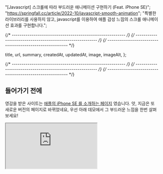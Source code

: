 
  "[Javascript] 스크롤에 따라 부드러운 애니메이션 구현하기 (Feat. iPhone SE)";
  "https://springfall.cc/article/2022-10/javascript-smooth-animation";
  "특별한 라이브러리를 사용하지 않고, javascript를 이용하여 애플 감성 느낌의 스크롤 애니메이션 효과를 구현합니다.";

{/* ---------------------------------------------------------- */}
{/* ---------------------------------------------------------- */}
{/* ---------------------------------------------------------- */}

  title,
  url,
  summary,
  createdAt,
  updatedAt,
  image,
  imageAlt,
};


<ArticleJsonLd
  useAppDir
  url={url}
  title={title}
  images={[image.src]}
  authorName={authorList}
  datePublished={createdAt}
  dateModified={updatedAt}
  publisherName={authorName}
  description={summary}
  isAccessibleForFree
/>

<ArticleHeader title={title} updatedAt={updatedAt} />

{/* ---------------------------------------------------------- */}
{/* ---------------------------------------------------------- */}
{/* ---------------------------------------------------------- */}

## 들어가기 전에

영감을 받은 사이트는 [애플의 iPhone SE 를 소개하는 페이지](https://www.apple.com/kr/iphone-se/) 였습니다. 앗, 지금은 또 새로운 버전의 페이지로 바뀌었네요, 우선 아래 데모에서 그 부드러운 느낌을 한번 살펴보세요!

<IFrame
  src="https://javascript-smooth-animation.vercel.app/"
  style={{ width: "90%", height: "400px" }}
/>

이 글을 쓰게 된 계기는, 이렇게 정확한 스크롤 위치에 따른 부드러운 애니메이션을 구현하는 라이브러리는 찾기가 힘들었지요.

스크롤 애니메이션과 관련된 것들은 [스크롤 하면서 콘텐츠가 화면상에 나타날 때 부드럽게 서서히 나타나도록 하는 애니메이션(AOS)](https://michalsnik.github.io/aos/) 이 주를 이루었지만 그게 원하는 것은 아니었지요. 그래서 직접 만들기로 했습니다.

소스는 https://github.com/echoja/javascript-smooth-animation 에서 확인하실 수 있으니 참고 부탁드립니다~!

## 기본 컨셉

우선 생각들을 좀 정리해봅시다.

애니메이션이 잘 동작한다는 건, 다른 말로 우리가 적절한 시점에 요소를 적절하게 변화시킨다는 뜻입니다. 여기서 시점이란, 스크롤 위치가 바뀔 때마다 애니메이션이 진행되어야 하므로 브라우저의 **scroll 이벤트**를 활용합니다. 그리고 적절한 변화란, **스타일**을 의미합니다. 그래서 DOM 객체로서 요소에 접근하여 스타일을 직접 계산하여 적용해야 합니다.

scroll 이벤트와 관련해서 한가지 더 생각해봐야 할 점은, 이 이벤트는 짧은 시간에 아주 많이 발생되는 이벤트이므로, 성능 이슈가 발생할 가능성이 높습니다.

애니메이션 요소들은 현재 배치된 상대적인 위치가 아니라 **절대적으로 정해진 위치, 즉 스크롤 높이에 따라서** 애니메이션이 시작되고 진행되고 멈춰야 합니다. 왜냐하면 애니메이션 요소 간 서로 독립적이기 때문입니다.

특정 요소가 화면 상에 나타나는지의 여부는 전혀 중요하지 않았으므로 [Intersection Observer API](https://developer.mozilla.org/ko/docs/Web/API/Intersection_Observer_API) 와 같은 기술은 전혀 고려사항이 아니었습니다. 앞서 이야기한 AOS 같은 라이브러리도 고려 대상이 아니었죠.

애니메이션 요소들을 절대 위치값으로 위치를 지정한다는 말은, 일반적으로 DOM 구조를 쌓아나가는 것과는 개념이 전혀 다르다는 걸 의미합니다. 즉 앞쪽에서 애니메이션의 길이를 추가한다면, 그 뒤에 위치하는 모든 애니메이션의 길이 또한 그만큼 더해줘야 하는, 상당히 번거로운 상황이 생길 수 있습니다. 코드 설계를 잘 해서 어떻게든 잘 해결해나갈 수 있으면 좋겠지만, 이번 글에서는 그런 큰 시도를 하지 않았습니다.

마지막으로, 사실상 제일 중요한 것은, **애니메이션이 부드럽게 보여야 했습니다.** 사실 이를 위해 직접 코드를 짜겠다 발벗고 나선 거니까요.

정리하면, 다음과 같습니다.

- scroll 이벤트에서 스타일을 적절하게 적용함으로써 애니메이션을 구현합니다.
- 애니메이션 요소들의 위치는 절대값으로 설정합니다.
- 애니메이션을 부드럽게 보이기 위한 장치를 도입합니다.

## 부드러운 애니메이션의 설계

어떤 요소가 나타나거나 없어질 때에는 빠르게 움직이다가 애니메이션의 중간 단계에서는 천천히 움직이는 등의 속도 조절이 필요합니다. 그런데 속도 조절이란 건 정확히 어떤 걸 의미하는 걸까요?

스크롤을 내리는 동안 특정 엘리먼트의 애니메이션이 동작한다고 가정합시다. 그렇다면 스크롤 높이에 따라 진행률이 계산될 것입니다. 예를 들어, 애니메이션이 `scrollY`(최상단으로부터 거리)가 **1,000 ~ 2,000 동안 애니메이션을 진행**한다고 가정하고, 우리의 스크롤이 1,600이라면 애니메이션의 진행률은 60%일 것입니다.

그 진행률에 우리의 애니메이션을 그대로 적용한다면, 애니메이션은 딱딱해보일 것입니다. 진행률이 얼마이든 상관없이, 스크롤을 조금 내리면 애니메이션이 조금 진행하고, 많이 내리면 애니메이션이 많이 진행될 것입니다. 즉 변화하는 속도는 항상 일정하다(linear)는 겁니다! 하지만 우리는 애니메이션이 좀 부드러워지길 바라지요.

그렇게 할 수 있도록 하는 장치는 바로 Easing Function 입니다. 이는 진행률 자체를 변형시킵니다. 왜요? 부드럽게 보이기 위해서요! 우선 아래 표를 한번 봅시다. 예제에서 실제로 적용된 `bezierEasing(0, 0.7, 1, 0.3);` 함수가 0(0%) ~ 1(100%) 사이에서 그 결과값이 어떻게 변하는지에 관한 표와 그림입니다.

| 스크롤 높이 | 진행률 | 변형된 진행률 |
| ----------- | ------ | ------------- |
| 1,000       | 0%     | 0%            |
| 1,100       | 10%    | 30.1%         |
| 1,200       | 20%    | 38.3%         |
| 1,300       | 30%    | 43.3%         |
| 1,400       | 40%    | 47.0%         |
| 1,500       | 50%    | 50.0%         |
| 1,600       | 60%    | 53.0%         |
| 1,700       | 70%    | 56.7%         |
| 1,800       | 80%    | 61.7%         |
| 1,900       | 90%    | 70.0%         |
| 2,000       | 100%   | 100%          |

<ArticleImage
  img={i1}
  alt="linear 애니메이션 (파란색 빈 원)과 easing 이 적용된 애니메이션 (노란색 작은 원)"
  caption="linear 애니메이션 (파란색 빈 원)과 easing 이 적용된 애니메이션 (노란색 작은 원)"
/>

뭐 표를 봐도 감이 잘 안오시죠? [실제 애니메이션](https://cubic-bezier.com/#0,.7,1,.3) (Preview & compare - **Go** 를 클릭하면 애니메이션을 확인할 수 있습니다)을 보면서 어떤지 감을 익히시면 좋을 것 같습니다.

우리는 **변형된 진행률에는 50%에서 부드럽게 움직이고, 0%와 100%에서 급격하게 움직인다**는 것을 확인할 수 있습니다. 즉, 우리가 일정한 속도로 스크롤을 하고 있다면, 애니메이션의 시작 부분에서는 빠르게 움직였다가, 중간 부분에서는 느려졌다가, 다시 끝 부분에서는 빠르게 움직이도록 애니메이션을 구현할 수 있다는 뜻입니다.

Easing Function 은 다양합니다. 우리가 CSS 애니메이션에서 일상적으로 사용하는 `ease`, `ease-in`, `ease-out` 도 특정한 Easing Function 의 특별한 이름일 뿐입니다. 이에 관한 더 자세한 이야기는 [K. Joon Cho 님의 Easing Function 글](https://medium.com/@Kjoon/%EC%9D%B8%ED%84%B0%EB%9E%99%EC%85%98-%EB%94%94%EC%9E%90%EC%9D%B8-%EC%9D%B4%EC%95%BC%EA%B8%B0-2-easing-functions-cf0f6cb213a2) 을 보면 더 좋을 것 같네요.

## 성능 이슈

앞서 말했듯이 `scroll` 이벤트를 사용하겠다 하면 성능 이슈를 신경써야 하지만, 본 글에서는 깊게 다루지 않습니다. 애니메이션을 구현하는 데 좀 더 집중했고, scroll 이벤트와 관련된 최적화는 다른 글에서 많이 찾아볼 수 있을 것입니다.

그래도 기본적인 성능을 챙기긴 해야 하니, 여러가지 간단한 조치는 했습니다.

- 변경이 자주 일어나는 요소에 `position: absolute` 적용 ( [웹 퍼포먼스 - Reflow / Layout Shift 최소화하기 글(영문)](https://medium.com/better-programming/web-performance-dom-reflow-76ac7c4d2d4f) )
- 애니메이션이 활성화(enabled)된 요소와 그렇지 않은 요소를 구별하여, 활성화되지 않은 요소에게 `display: none` 처리
- jQuery 와 같은 DOM 라이브러리를 지양
- Map 사용 ( [JavaScript ES6 Map vs Object Performance 비교](https://medium.com/@wdjty326/javascript-es6-map-vs-object-performance-%EB%B9%84%EA%B5%90-7f98e30bf6c8) 글 참조)

만약, 성능을 더더욱 신경쓰겠다 하면, [쓰로틀링과 디바운싱](https://www.zerocho.com/category/JavaScript/post/59a8e9cb15ac0000182794fa) 도 해볼 만 합니다. 이 글에서는 시도하지 않았습니다.

## 애니메이션 원리 - DOM 구조

우선 애니메이션을 정리하기 전에 CSS 의 `position: sticky` 속성을 주목합시다. sticky란, 커다란 컨테이너 내부에서만 fixed 처럼 동작하도록 하는 포지셔닝 기법입니다. 여기서는 `sticky` 에 대한 자세한 설명은 하지 않을게요. [레진 기술 블로그](https://tech.lezhin.com/2019/03/20/css-sticky) 를 참조해도 좋을 것 같습니다.

<ArticleImage
  img={i2}
  alt="크게 4개의 구성요소가 있습니다."
  caption="크게 4개의 구성요소가 있습니다."
/>

### sticky container

가장 바깥쪽에 위치합니다. 이 요소의 역할은 자식으로 가질 sticky 요소가 자유롭게 뛰어 놀 공간을 부여해주는 겁니다.

이 요소에 대해서는 height 를 수동으로 설정해줘야 합니다. 왜냐하면 내부 요소들은 일반적인 DOM Element 처럼 쌓이면서 높이를 결정하는 게 아니라, 임의로 절대적인(absolute) 위치값을 활용하기 때문입니다. 스크롤을 가장 아래로 내렸을 때에 모든 애니메이션이 딱 맞게 완료되도록 `height` 를 충분한 값으로 설정해줍니다.

sticky 요소를 끝내고 새로운 sticky 요소가 시작되려고 하면 이 sticky container 를 여러 개 만들어 사용하면 됩니다.

### sticky

`position` 속성은 `sticky` 값을 갖습니다. 화면에 딱 맞게 하기 위해 `height`는 `100vh` 로 설정하고, `top` 오프셋을 `0`으로 설정합니다.

sticky 요소는 `top` 등으로 기준점을 잡아줘야 제대로 동작합니다.

### slide container

자식으로 가질 slide 요소들의 정렬을 맡습니다. 여기서는 `display: flex` 를 통해서 자식들의 위치를 조정합니다.

### slide

`position` 속성은 `absolute` 값을 갖습니다. 애니메이션의 가장 핵심인 요소입니다. 활성화되거나 비활성화될 때마다 `enabled`, `disabled` 클래스 추가/제거를 통해 `display` 속성을 제어하며, 스크롤 위치에 따라 `transform: translate(...)` 속성이 변경되어 실제 애니메이션을 보여주는 역할을 가지고 있습니다.

sticky container 하나에 sticky 하나, slide contianer 하나로 구조를 잡아놨는데 이 slide 는 `position` 이 `abslute` 이므로 여러 개를 두어도 모두 화면 가운데에 위치합니다. 보여주는 순서만 잘 설정하여 slide 를 여러 개 만들어봅시다.

## 애니메이션 원리 - 동작

그렇다면 자바스크립트에서 어떻게 애니메이션을 실시간으로 갱신하도록 할까요?

먼저 **데이터를 정의**합니다. 앞서 이야기한 것처럼 각 애니메이션 요소들은 절대 높이값을 가지고 있어야 합니다. 이것들을 어디에다가 저장할 지는 자유이고, 필자는 `def` 변수에다가 모두 몰아넣었습니다. 높이값 뿐만 아니라 애니메이션에 관한 각종 정보를 선언합니다.

이 정보들을 바탕으로 sticky container 의 높이를 설정합니다. 모든 애니메이션이 담길 만큼 충분한 스크롤 높이가 필요합니다. 애니메이션을 만들 때마다 수동으로 설정해줄 수도 있고 애니메이션의 양에 따라 동적으로 변화시킬 수도 있겠습니다.

이제 스크롤 될 때마다 계산을 수행합니다. 우선 **현재 높이를 계산하여 특정 요소(Element)가 활성화(enabled)될지 말지를 판단합니다.** 이를 위해서 특정 요소마다 상한선과 하한선이 필요합니다. 이는 초기 데이터를 세팅할 때 설정하도록 합니다. 활성화 영역에서 벗어날 때, 위쪽으로 벗어나면 시작 상태로 고정시키고, 아래쪽으로 벗어나면 끝 상태로 고정시킵니다.

**활성화된 요소에 한해** 현재 높이에서 **특정 애니메이션이 진행중인지 아닌지**를 판단합니다. 하나의 요소 안에도 여러 가지의 애니메이션이 들어갈 수 있기 때문에 각 애니메이션마다 상/하한선도 따로 설정해줬습니다. 이것도 마찬가지로 초기 데이터를 세팅할 때 설정합니다. 위와 비슷하게, 애니메이션이 끝나야 하는 상황이라면, 그 위쪽으로 벗어났을 땐 시작점으로 되돌려주고 아래쪽에서 벗어났을 땐 끝나는 값으로 고정시켜줍니다.

그 다음 현재 진행 중인 애니메이션에 한해, 스크롤 높이 값과 애니메이션 상/하한선을 이용해 현재 진행중인 애니메이션의 진행률(rate)을 계산합니다.

애니메이션을 부드럽게 만들기 위해 이 진행률을 Easing Function 에 보내서 변형된 진행률 값을 계산합니다.

최종적으로 스타일 객체에 접근하여 애니메이션을 적용합니다.

## 실제 코딩 설명 - HTML

HTML 파일을 먼저 살펴봅시다.

```html
<main class="sticky-container" id="sticky-container">
  <div class="sticky">
    <div class="slide-container">
      <div class="slide" id="slide1">
        <div class="slide-big-text">
          <p>안녕하세요.</p>
        </div>
      </div>
      <div id="scroll-down">
        <div class="scroll-down-text">아래로 스크롤하세요.</div>
      </div>
      <div class="slide" id="slide2">
        <div class="slide-big-text">
          <p>처음 뵙겠습니다.</p>
        </div>
      </div>
      <div class="slide" id="slide3">
        <div class="slide-big-text">
          <p>동쪽에서 새로운 해가</p>
          <p>이윽고 떠올랐습니다.</p>
        </div>
      </div>
      <!-- 기타 슬라이드 -->
    </div>
  </div>
</main>
```

앞서 HTML 구조에 대해 설명할 때 4개의 큰 요소로 나눈 것처럼 `sticky-container`, `sticky`, `slide-container`, `slide` 4개의 클래스로 요소로 나누었습니다.

## 실제 코딩 설명 - CSS

이제 CSS를 살펴봅시다.

```css
.sticky {
  position: sticky;
  top: 0;
  width: 100%;
  height: 100vh;
}

.slide-container {
  position: relative;
  display: flex;
  align-items: center;
  justify-content: center;
  width: 100%;
  height: 100%;
}

.slide {
  position: absolute;
  display: none;
  z-index: 0;
}

.slide.enabled {
  display: block;
}
```

`.sticky-contianer` 는 특별히 적용할 스타일이 없습니다. 높이는 자바스크립트에서 동적으로 설정됩니다.

`.sticky` 요소에 대해서 `position: sticky` 를 적용했습니다. `top`과 `height` 도 화면에 꽉차도록 설정했습니다.

`.slide-container` 는 하위 항목들을 `absolute` 로 유지시킬 수 있도록 `position: relative` 로 설정했습니다. 그리고 `flex-box` 및 기본 정렬을 설정하여 하위 자식들이 좀 더 편하게 배치하도록 했습니다. 이 요소는 화면에 꽉차있어야 하므로 `width: 100%`, `height: 100%`, 로 설정했습니다.

`.slide` 는 기본적으로 애니메이션의 기본 요소이며, 모든 `.slide` 는 서로의 영향을 무시한 채 정해진 높이와 오프셋만으로 움직이기 때문에 `position` 속성을 `absolute` 로 두었습니다. `.slide` 는 기본적으로 보이지 않으며 `.slide.enabled` 여야 화면에 나타납니다. (`display: none` → `display: block`) `.slide` 간 화면에 나타나는 순서를 조절하기 위해 `z-index` 속성을 활용할 수도 있습니다.

## 실제 코딩 설명 - Javascript

이제 가장 복잡한 자바스크립트 내용을 체크해봅시다. 우선 세팅 값에 관한 것입니다. 이 값을 담는 변수를 `def`로 정하고 작성해봤습니다.

```js
const def = new Map([
  [
    "slide1", // element 이름
    {
      id: "slide1",
      top: 500, // element의 시작점
      bottom: 1900, // element의 끝점
      topStyle: {
        // element의 시작 스타일
        opacity: 0,
        translateY: -60,
      },
      bottomStyle: {
        // element의 끝 스타일
        opacity: 0,
        translateY: 60,
      },
      animations: [
        {
          enabled: false, // 애니메이션 활성화 여부
          top: 500, // 애니메이션 시작점
          bottom: 1900, // 애니메이션 끝점
          easing: midSlow, // Easing Function
          styles: [
            // 애니메이션 시 변경될 스타일
            {
              name: "translateY", // 스타일 이름
              topValue: 60, // 진행률 0% 일 때의 스타일
              bottomValue: -60, // 진행률 100% 일 때의 스타일
            },
          ],
        },
        {
          enabled: false,
          top: 500,
          bottom: 800,
          easing: ease,
          styles: [
            {
              name: "opacity",
              topValue: 0,
              bottomValue: 1,
            },
          ],
        },
        {
          enabled: false,
          top: 1400,
          bottom: 1900,
          easing: easeIn,
          styles: [
            {
              name: "opacity",
              topValue: 1,
              bottomValue: 0,
            },
          ],
        },
      ],
    },
  ],
  // 중략
]);
```

이제 초기화하는 부분을 알아봅시다.

```js
/** @type {{[key: string]: any}} */
const elements = {
  "sticky-container": document.getElementById("sticky-container"),
  "scroll-down": document.getElementById("scroll-down"),
  slide1: document.getElementById("slide1"),
  slide2: document.getElementById("slide2"),
  slide3: document.getElementById("slide3"),
  "moving-background": document.getElementById("moving-background"),
  slide4: document.getElementById("slide4"),
  slide5: document.getElementById("slide5"),
};

function initAnimation() {
  // Sticky Conainer 의 높이를 설정함.
  elements["sticky-container"].style.height = `7100px`;

  // 모든 요소를 disabled 에 넣음.
  def.forEach((obj, id) => {
    disabled.set(id, obj);
  });

  // 초기 스타일 적용
  disabled.forEach((obj, id) => {
    Object.keys(obj.topStyle).forEach((styleName) => {
      const pushValue = obj.topStyle[styleName];
      applyStyle(elements[id], styleName, pushValue);
    });
  });

  // 이미 요소의 범위 및 애니메이션의 범위에 있는 것들을 렌더링하기 위해
  // 임의로 스크롤 이벤트 핸들러를 한 번 실행시킴.
  onScroll();
}

initAnimation();

window.addEventListener("scroll", onScroll);
```

초기화는 처음에 해줍니다. `initAnimation` 함수는 초기화를 합니다. 직접 스타일을 수정하기 위하여 `getElementById` 를 이용해 DOM을 가져옵니다. `scroll` 이벤트 리스너도 추가합니다.

그 다음 쉬운 헬퍼 함수들을 먼저 만들어줍니다.

```js
/**
 * DOM 요소에 스타일을 적용하는 함수
 * @param {HTMLElement} element
 * @param {*} styleName
 * @param {number} value
 */
function applyStyle(element, styleName, value) {
  if (styleName === "translateY") {
    element.style.transform = `translateY(${value}px)`;
    return;
  }

  if (styleName === "translateX") {
    element.style.transform = `translateX(${value}px)`;
    return;
  }

  element.style[styleName] = `${value}`;
}
```

이 `applyStyle` 함수는 스타일을 적용하기 쉽도록 도와주는 함수입니다. `element` 요소의 `styleName` 스타일에 대해 `value`를 적용시키는 간단한 함수입니다.

`translateX` 혹은 `translateY` 는 실제로는 스타일 속성의 이름이 아니라 `transform` 함수 안에 적절히 함수처럼 들어가야 하는 아이이지만, 좀 더 일관적으로 사용하게 하기 위해서 로직에 포함시켰습니다.

이제 이 `applyStyle` 함수를 호출하는 `applyStyles` 함수를 확인해봅시다.

```js
/**
 * 스타일에 대해 실제 값을 계산하여 적용하는 함수
 * @param {string} id
 * @param {any[]} styles
 * @param {number} rate
 */
function applyStyles(id, styles, rate) {
  styles.forEach((style) => {
    const { name, topValue, bottomValue } = style;
    const value = getPoint(topValue, bottomValue, rate);
    applyStyle(elements[id], name, value);
  });
}
```

내용은 간단합니다. 모든 스타일마다 진행률에 해당하는 실제 값을 간단히 계산하고 `applyStyle` 함수로 넘기는 역할입니다.

이제 `onScroll` 에서 실제로 호출하는 `applyAnimations` 함수를 살펴보겠습니다.

```js
/**
 * 현재 스크롤 높이를 기준으로 특정 Element의 애니메이션을 모두 적용시킵니다.
 * @param {number} currentPos
 * @param {string} id
 */
function applyAnimations(currentPos, id) {
  const animations = def.get(id)?.animations;
  if (!animations) {
    return;
  }

  animations.forEach((animation) => {
    const { top: a_top, bottom: a_bottom, easing, styles } = animation;
    const isIn = isAmong(currentPos, a_top, a_bottom);
    // 만약 애니메이션이 새롭게 들어갈 때 혹은 나갈때 enabled 설정
    if (isIn && !animation.enabled) {
      animation.enabled = true;
    }

    // 만약 애니메이션 범위 밖에 있다면 enabled 해제하면서 스타일 초기화
    else if (!isIn && animation.enabled) {
      if (currentPos <= a_top) {
        applyStyles(id, styles, 0);
      } else if (currentPos >= a_bottom) {
        applyStyles(id, styles, 1);
      }
      animation.enabled = false;
    }

    // 애니메이션이 enabled 라면, 애니메이션 적용.
    if (animation.enabled) {
      const rate = easing((currentPos - a_top) / (a_bottom - a_top));
      applyStyles(id, styles, rate);
    }
  });
}
```

우선 해당 애니메이션이 실제로 적용할 애니메이션인지 아닌지를 판단합니다. 현재 스크롤의 위치가 담겨있는 `currentPos` 변수를 기준으로 합니다.

만약 애니메이션이 활성 상태였는데, 범위를 벗어나 막 비활성 상태로 바뀔려고 한다면 스타일을 초기화해주어야 할 것입니다. 시작점으로부터 벗어났다면 0% 로 초기화해주고, 끝점으로부터 더 나아갔다면 100%로 초기화히줍니다.

마지막으로 `onScroll` 을 확인해봅시다.

```js
function onScroll() {
  // 현재 스크롤 위치 파악
  const scrollTop = window.scrollY || window.pageYOffset;
  const currentPos = scrollTop + window.innerHeight / 2;

  // disabled 순회하며 활성화할 요소 찾기.
  disabled.forEach((obj, id) => {
    // 만약 칸에 있다면 해당 요소 활성화
    if (isAmong(currentPos, obj.top, obj.bottom)) {
      enabled.set(id, obj);
      elements[id].classList.remove("disabled");
      elements[id].classList.add("enabled");
      disabled.delete(id);
    }
  });

  // enabled 순회하면서 헤제할 요소를 체크
  enabled.forEach((obj, id) => {
    const { top, bottom, topStyle, bottomStyle } = obj;

    // 범위 밖에 있다면
    if (!isAmong(currentPos, top, bottom)) {
      // 위로 나갔다면 시작하는 스타일 적용
      if (currentPos <= top) {
        Object.entries(topStyle).forEach(([styleName, value]) => {
          applyStyle(elements[id], styleName, value);
        });
      }
      // 아래로 나갔다면 끝나는 스타일적용
      else if (currentPos >= bottom) {
        Object.entries(bottomStyle).forEach(([styleName, value]) => {
          applyStyle(elements[id], styleName, value);
        });
      }

      // 리스트에서 삭제하고 disabled로 옮김.
      disabled.set(id, obj);
      elements[id].classList.remove("enabled");
      elements[id].classList.add("disabled");
      enabled.delete(id);
    }

    // enable 순회중, 범위 내부에 제대로 있다면 각 애니메이션 적용시키기.
    else {
      applyAnimations(currentPos, id);
    }
  });
}
```

여기서 `enabled` 와 `disabled` 는 어떤 요소(Element) 가 활성화된 상태인지를 판단하기 위해 있습니다. 현재 스크롤 높이에 따라서 `enabled` 인지 `disabled` 인지 구분해주고 해당 요소의 `classList`에 접근하여 클래스를 수정함으로써 현재 상태를 DOM 에 알려줍니다. (이로써 나중에 css 로 커스터마이징할 수도 있습니다.)

## 일러두기

앞서 언급한 것처럼, 절대 높이값을 다룬다는 특성상 애니메이션 타이밍 수정이 편리하지 않습니다. 이는 변수 등을 잘 이용해서 구현을 잘 하면 해결될 것 같습니다.

또한 디바이스 화면의 크기에 따라 애니메이션이 다르게 보일 수 있습니다. 현재 작성된 코드에서 애니메이션 진행률을 계산할 때의 기준점은 화면의 가운데를 잡기 때문에, 화면 자체가 크다면 애니메이션이 이미 진행중으로 계산될 것입니다.

## 마치며

코드가 조금 난잡할 순 있지만, 부드럽고 고급진 애니메이션을 만들고 싶으신 분들께 조금이나마의 영감과 도움이 되었으면 하는 마음에서 글을 작성하게 되었네요. 큰 줄기만 알아도 큰 도움이 되시리라 믿습니다. 모두 즐거운 코딩합시다!

